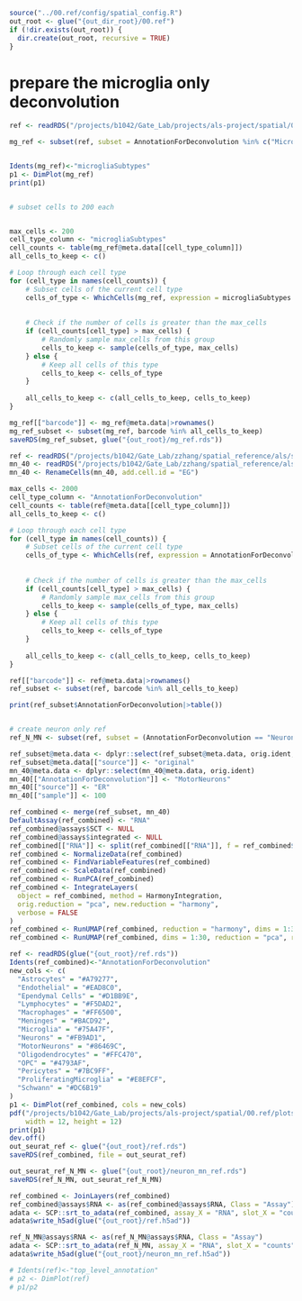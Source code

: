 ```r
source("../00.ref/config/spatial_config.R")
out_root <- glue("{out_dir_root}/00.ref")
if (!dir.exists(out_root)) {
  dir.create(out_root, recursive = TRUE)
}

```


# prepare the microglia only deconvolution 
```r
ref <- readRDS("/projects/b1042/Gate_Lab/projects/als-project/spatial/00.ref/Levine-MG-Subtypes-for-Charles.rds")

mg_ref <- subset(ref, subset = AnnotationForDeconvolution %in% c("Microglia", "ProliferatingMicroglia", "Macrophages"))


Idents(mg_ref)<-"microgliaSubtypes"
p1 <- DimPlot(mg_ref)
print(p1)


# subset cells to 200 each 


max_cells <- 200
cell_type_column <- "microgliaSubtypes"
cell_counts <- table(mg_ref@meta.data[[cell_type_column]])
all_cells_to_keep <- c()

# Loop through each cell type
for (cell_type in names(cell_counts)) {
    # Subset cells of the current cell type
    cells_of_type <- WhichCells(mg_ref, expression = microgliaSubtypes == cell_type)
    
    
    # Check if the number of cells is greater than the max_cells
    if (cell_counts[cell_type] > max_cells) {
        # Randomly sample max_cells from this group
        cells_to_keep <- sample(cells_of_type, max_cells)
    } else {
        # Keep all cells of this type
        cells_to_keep <- cells_of_type
    }
    
    all_cells_to_keep <- c(all_cells_to_keep, cells_to_keep)
}

mg_ref[["barcode"]] <- mg_ref@meta.data|>rownames()
mg_ref_subset <- subset(mg_ref, barcode %in% all_cells_to_keep)
saveRDS(mg_ref_subset, glue("{out_root}/mg_ref.rds"))

```


```r
ref <- readRDS("/projects/b1042/Gate_Lab/zzhang/spatial_reference/als/snRNA-integrated-wMNs.rds")
mn_40 <- readRDS("/projects/b1042/Gate_Lab/zzhang/spatial_reference/als/GSE228778_gautier_mns.rds")
mn_40 <- RenameCells(mn_40, add.cell.id = "EG")
```

```r
max_cells <- 2000
cell_type_column <- "AnnotationForDeconvolution"
cell_counts <- table(ref@meta.data[[cell_type_column]])
all_cells_to_keep <- c()

# Loop through each cell type
for (cell_type in names(cell_counts)) {
    # Subset cells of the current cell type
    cells_of_type <- WhichCells(ref, expression = AnnotationForDeconvolution == cell_type)
    
    
    # Check if the number of cells is greater than the max_cells
    if (cell_counts[cell_type] > max_cells) {
        # Randomly sample max_cells from this group
        cells_to_keep <- sample(cells_of_type, max_cells)
    } else {
        # Keep all cells of this type
        cells_to_keep <- cells_of_type
    }
    
    all_cells_to_keep <- c(all_cells_to_keep, cells_to_keep)
}

ref[["barcode"]] <- ref@meta.data|>rownames()
ref_subset <- subset(ref, barcode %in% all_cells_to_keep)

print(ref_subset$AnnotationForDeconvolution|>table())


# create neuron only ref
ref_N_MN <- subset(ref, subset = (AnnotationForDeconvolution == "Neurons") | (AnnotationForDeconvolution == "MotorNeurons"))


```

```r
ref_subset@meta.data <- dplyr::select(ref_subset@meta.data, orig.ident, AnnotationForDeconvolution, sample)
ref_subset@meta.data[["source"]] <- "original"
mn_40@meta.data <- dplyr::select(mn_40@meta.data, orig.ident)
mn_40[["AnnotationForDeconvolution"]] <- "MotorNeurons"
mn_40[["source"]] <- "ER"
mn_40[["sample"]] <- 100

ref_combined <- merge(ref_subset, mn_40)
DefaultAssay(ref_combined) <- "RNA"
ref_combined@assays$SCT <- NULL
ref_combined@assays$integrated <- NULL
ref_combined[["RNA"]] <- split(ref_combined[["RNA"]], f = ref_combined$source)
ref_combined <- NormalizeData(ref_combined)
ref_combined <- FindVariableFeatures(ref_combined)
ref_combined <- ScaleData(ref_combined)
ref_combined <- RunPCA(ref_combined)
ref_combined <- IntegrateLayers(
  object = ref_combined, method = HarmonyIntegration,
  orig.reduction = "pca", new.reduction = "harmony",
  verbose = FALSE
)
ref_combined <- RunUMAP(ref_combined, reduction = "harmony", dims = 1:30, reduction.name = "umap.harmony")
ref_combined <- RunUMAP(ref_combined, dims = 1:30, reduction = "pca", reduction.name = "umap")

```


```r
ref <- readRDS(glue("{out_root}/ref.rds"))
Idents(ref_combined)<-"AnnotationForDeconvolution"
new_cols <- c(
  "Astrocytes" = "#A79277",
  "Endothelial" = "#EAD8C0",
  "Ependymal Cells" = "#D1BB9E",
  "Lymphocytes" = "#F5DAD2",
  "Macrophages" = "#FF6500",
  "Meninges" = "#BACD92",
  "Microglia" = "#75A47F",
  "Neurons" = "#FB9AD1",
  "MotorNeurons" = "#86469C",
  "Oligodendrocytes" = "#FFC470",
  "OPC" = "#4793AF",
  "Pericytes" = "#7BC9FF",
  "ProliferatingMicroglia" = "#E8EFCF",
  "Schwann" = "#DC6B19"
)
p1 <- DimPlot(ref_combined, cols = new_cols)
pdf("/projects/b1042/Gate_Lab/projects/als-project/spatial/00.ref/plots/ref_umap.pdf",
    width = 12, height = 12)
print(p1)
dev.off()
out_seurat_ref <- glue("{out_root}/ref.rds")
saveRDS(ref_combined, file = out_seurat_ref)

out_seurat_ref_N_MN <- glue("{out_root}/neuron_mn_ref.rds")
saveRDS(ref_N_MN, out_seurat_ref_N_MN)

ref_combined <- JoinLayers(ref_combined)
ref_combined@assays$RNA <- as(ref_combined@assays$RNA, Class = "Assay")
adata <- SCP::srt_to_adata(ref_combined, assay_X = "RNA", slot_X = "counts")
adata$write_h5ad(glue("{out_root}/ref.h5ad"))

ref_N_MN@assays$RNA <- as(ref_N_MN@assays$RNA, Class = "Assay")
adata <- SCP::srt_to_adata(ref_N_MN, assay_X = "RNA", slot_X = "counts")
adata$write_h5ad(glue("{out_root}/neuron_mn_ref.h5ad"))

# Idents(ref)<-"top_level_annotation"
# p2 <- DimPlot(ref)
# p1/p2
```